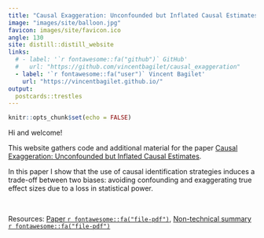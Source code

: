 ```yaml
---
title: "Causal Exaggeration: Unconfounded but Inflated Causal Estimates"
image: "images/site/balloon.jpg"
favicon: images/site/favicon.ico
angle: 130
site: distill::distill_website
links:
  # - label: '`r fontawesome::fa("github")` GitHub'
  #   url: "https://github.com/vincentbagilet/causal_exaggeration"
  - label: '`r fontawesome::fa("user")` Vincent Bagilet'
    url: "https://vincentbagilet.github.io/"
output:
  postcards::trestles
---
```


```r
knitr::opts_chunk$set(echo = FALSE)
```

Hi and welcome!

This website gathers code and additional material for the paper [Causal Exaggeration: Unconfounded but Inflated Causal Estimates](causal_exaggeration_paper.pdf).

In this paper I show that the use of causal identification strategies induces a trade-off between two biases: avoiding confounding and exaggerating true effect sizes due to a loss in statistical power.

<br>

Resources: [Paper `r fontawesome::fa("file-pdf")`](causal_exaggeration_paper.pdf), [Non-technical summary `r fontawesome::fa("file-pdf")`](causal_exaggeration_non_technical_summary.pdf)
<!-- , Slides, Non-technical summary  -->
